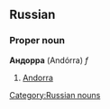 ==Russian==
[[Category:Russian nouns]]
===Proper noun===
'''Андорра''' (Andórra) ''f''

#[[Andorra]]